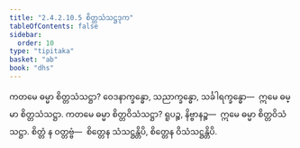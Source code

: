 ```yaml
---
title: "2.4.2.10.5 စိတ္တသံသဋ္ဌဒုက"
tableOfContents: false
sidebar:
  order: 10
type: "tipitaka"
basket: "ab"
book: "dhs"
---
```



<DynamicBreadcrumb />

<Division number="1533" book="dhs">

<Paragraph number="2244" book="dhs">
ကတမေ ဓမ္မာ စိတ္တသံသဋ္ဌာ? ဝေဒနာက္ခန္ဓော, သညာက္ခန္ဓော, သင်္ခါရက္ခန္ဓော—  ဣမေ ဓမ္မာ စိတ္တသံသဋ္ဌာ.
</Paragraph>

</Division>
<Division number="1534" book="dhs">

<Paragraph number="2245" book="dhs">
ကတမေ ဓမ္မာ စိတ္တဝိသံသဋ္ဌာ? ရူပဉ္စ, နိဗ္ဗာနဉ္စ—  ဣမေ ဓမ္မာ စိတ္တဝိသံသဋ္ဌာ. စိတ္တံ န ဝတ္တဗ္ဗံ—  စိတ္တေန သံသဋ္ဌန္တိပိ, စိတ္တေန ဝိသံသဋ္ဌန္တိပိ.
</Paragraph>
</Division>
